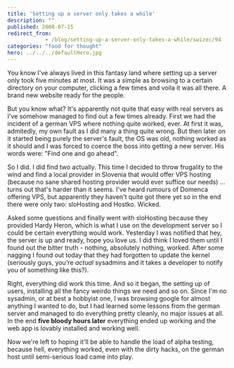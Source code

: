 ```yaml
---
title: 'Setting up a server only takes a while'
description: ""
published: 2008-07-15
redirect_from: 
            - /blog/setting-up-a-server-only-takes-a-while/swizec/94
categories: "food for thought"
hero: ../../../defaultHero.jpg
---
```

You know I&#x27;ve always lived in this fantasy land where setting up a server only took five minutes at most. It was a simple as browsing to a certain directory on your computer, clicking a few times and voila it was all there. A brand new website ready for the people.

But you know what? It&#x27;s apparently not quite that easy with real servers as I&#x27;ve somehow managed to find out a few times already. First we had the incident of a german VPS where nothing quite worked, ever. At first it was, admitedly, my own fault as I did many a thing quite wrong. But then later on it started being purely the server&#x27;s fault, the OS was old, nothing worked as it should and I was forced to coerce the boss into getting a new server. His words were: &quot;Find one and go ahead&quot;.

So I did. I did find two actually. This time I decided to throw frugality to the wind and find a local provider in Slovenia that would offer VPS hosting (because no sane shared hosting provider would ever suffice our needs) ... turns out that&#x27;s harder than it seems. I&#x27;ve heard rumours of Domenca offering VPS, but apparently they haven&#x27;t quite got there yet so in the end there were only two: sloHosting and Hostko. Wicked.

Asked some questions and finally went with sloHosting because they provided Hardy Heron, which is what I use on the development server so I could be certain everything would work. Yesterday I was notified that hey, the server is up and ready, hope you love us. I did think I loved them until I found out the bitter truth - nothing, absolutely nothing, worked. After some nagging I found out today that they had forgotten to update the kernel (seriously guys, you&#x27;re _actual_ sysadmins and it takes a developer to notify you of something like this?).

Right, everything did work this time. And so it began, the setting up of users, installing all the fancy weirdo things we need and so on. Since I&#x27;m no sysadmin, or at best a hobbyist one, I was browsing google for almost anything I wanted to do, but I had learned some lessons from the german server and managed to do everything pretty cleanly, no major issues at all. In the end **five bloody hours later** everything ended up working and the web app is lovably installed and working well.

Now we&#x27;re left to hoping it&#x27;ll be able to handle the load of alpha testing, because hell, everything worked, even with the dirty hacks, on the german host until semi-serious load came into play.
